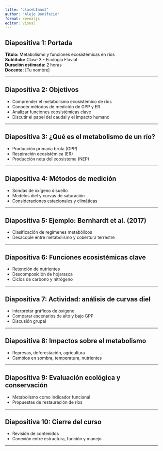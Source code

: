 ```yaml
---
title: "claseLImno3"
author: "Alejo Bonifacio"
format: revealjs
editor: visual
---
```


## Diapositiva 1: Portada

**Título:** Metabolismo y funciones ecosistémicas en ríos\
**Subtítulo:** Clase 3 - Ecología Fluvial\
**Duración estimada:** 2 horas\
**Docente:** \[Tu nombre\]

------------------------------------------------------------------------

## Diapositiva 2: Objetivos

-   Comprender el metabolismo ecosistémico de ríos
-   Conocer métodos de medición de GPP y ER
-   Analizar funciones ecosistémicas clave
-   Discutir el papel del caudal y el impacto humano

------------------------------------------------------------------------

## Diapositiva 3: ¿Qué es el metabolismo de un río?

-   Producción primaria bruta (GPP)
-   Respiración ecosistémica (ER)
-   Producción neta del ecosistema (NEP)

------------------------------------------------------------------------

## Diapositiva 4: Métodos de medición

-   Sondas de oxígeno disuelto
-   Modelos diel y curvas de saturación
-   Consideraciones estacionales y climáticas

------------------------------------------------------------------------

## Diapositiva 5: Ejemplo: Bernhardt et al. (2017)

-   Clasificación de regímenes metabólicos
-   Desacople entre metabolismo y cobertura terrestre

------------------------------------------------------------------------

## Diapositiva 6: Funciones ecosistémicas clave

-   Retención de nutrientes
-   Descomposición de hojarasca
-   Ciclos de carbono y nitrógeno

------------------------------------------------------------------------

## Diapositiva 7: Actividad: análisis de curvas diel

-   Interpretar gráficos de oxígeno
-   Comparar escenarios de alto y bajo GPP
-   Discusión grupal

------------------------------------------------------------------------

## Diapositiva 8: Impactos sobre el metabolismo

-   Represas, deforestación, agricultura
-   Cambios en sombra, temperatura, nutrientes

------------------------------------------------------------------------

## Diapositiva 9: Evaluación ecológica y conservación

-   Metabolismo como indicador funcional
-   Propuestas de restauración de ríos

------------------------------------------------------------------------

## Diapositiva 10: Cierre del curso

-   Revisión de contenidos
-   Conexión entre estructura, función y manejo

------------------------------------------------------------------------
  